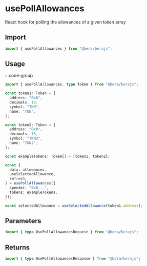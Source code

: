 # usePollAllowances

React hook for polling the allowances of a given token array

## Import

```ts twoslash
import { usePollAllowances } from "@bera/berajs";
```

## Usage

:::code-group

```ts twoslash [example.ts] filename="example.ts"
import { usePollAllowances, type Token } from "@bera/berajs";

const token1: Token = {
  address: "0x0",
  decimals: 18,
  symbol: "TKN",
  name: "TKN",
};

const token2: Token = {
  address: "0x0",
  decimals: 18,
  symbol: "TKN2",
  name: "TKN2",
};

const exampleTokens: Token[] = [token1, token2];

const {
  data: allowances,
  useSelectedAllowance,
  refresh,
} = usePollAllowances({
  spender: "0x0...",
  tokens: exampleTokens,
});

const selectedAllowance = useSelectedAllowance(token1.address);
```

## Parameters

```ts twoslash
import { type UsePollAllowancesRequest } from "@bera/berajs";
```

## Returns

```ts twoslash
import { type UsePollAllowancesResponse } from "@bera/berajs";
```
